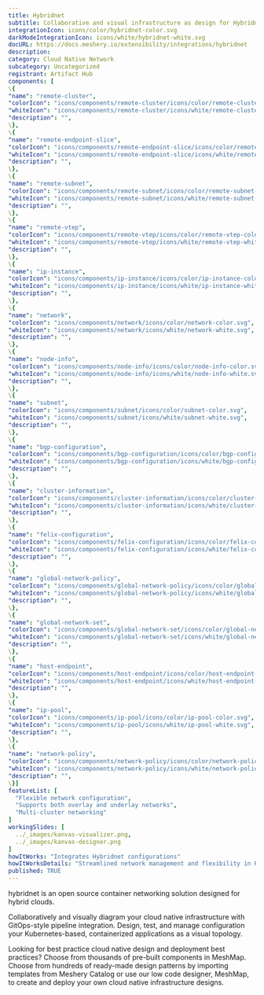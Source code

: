 ```yaml
---
title: Hybridnet
subtitle: Collaborative and visual infrastructure as design for Hybridnet
integrationIcon: icons/color/hybridnet-color.svg
darkModeIntegrationIcon: icons/white/hybridnet-white.svg
docURL: https://docs.meshery.io/extensibility/integrations/hybridnet
description: 
category: Cloud Native Network
subcategory: Uncategorized
registrant: Artifact Hub
components: [
\{
"name": "remote-cluster",
"colorIcon": "icons/components/remote-cluster/icons/color/remote-cluster-color.svg",
"whiteIcon": "icons/components/remote-cluster/icons/white/remote-cluster-white.svg",
"description": "",
\},
\{
"name": "remote-endpoint-slice",
"colorIcon": "icons/components/remote-endpoint-slice/icons/color/remote-endpoint-slice-color.svg",
"whiteIcon": "icons/components/remote-endpoint-slice/icons/white/remote-endpoint-slice-white.svg",
"description": "",
\},
\{
"name": "remote-subnet",
"colorIcon": "icons/components/remote-subnet/icons/color/remote-subnet-color.svg",
"whiteIcon": "icons/components/remote-subnet/icons/white/remote-subnet-white.svg",
"description": "",
\},
\{
"name": "remote-vtep",
"colorIcon": "icons/components/remote-vtep/icons/color/remote-vtep-color.svg",
"whiteIcon": "icons/components/remote-vtep/icons/white/remote-vtep-white.svg",
"description": "",
\},
\{
"name": "ip-instance",
"colorIcon": "icons/components/ip-instance/icons/color/ip-instance-color.svg",
"whiteIcon": "icons/components/ip-instance/icons/white/ip-instance-white.svg",
"description": "",
\},
\{
"name": "network",
"colorIcon": "icons/components/network/icons/color/network-color.svg",
"whiteIcon": "icons/components/network/icons/white/network-white.svg",
"description": "",
\},
\{
"name": "node-info",
"colorIcon": "icons/components/node-info/icons/color/node-info-color.svg",
"whiteIcon": "icons/components/node-info/icons/white/node-info-white.svg",
"description": "",
\},
\{
"name": "subnet",
"colorIcon": "icons/components/subnet/icons/color/subnet-color.svg",
"whiteIcon": "icons/components/subnet/icons/white/subnet-white.svg",
"description": "",
\},
\{
"name": "bgp-configuration",
"colorIcon": "icons/components/bgp-configuration/icons/color/bgp-configuration-color.svg",
"whiteIcon": "icons/components/bgp-configuration/icons/white/bgp-configuration-white.svg",
"description": "",
\},
\{
"name": "cluster-information",
"colorIcon": "icons/components/cluster-information/icons/color/cluster-information-color.svg",
"whiteIcon": "icons/components/cluster-information/icons/white/cluster-information-white.svg",
"description": "",
\},
\{
"name": "felix-configuration",
"colorIcon": "icons/components/felix-configuration/icons/color/felix-configuration-color.svg",
"whiteIcon": "icons/components/felix-configuration/icons/white/felix-configuration-white.svg",
"description": "",
\},
\{
"name": "global-network-policy",
"colorIcon": "icons/components/global-network-policy/icons/color/global-network-policy-color.svg",
"whiteIcon": "icons/components/global-network-policy/icons/white/global-network-policy-white.svg",
"description": "",
\},
\{
"name": "global-network-set",
"colorIcon": "icons/components/global-network-set/icons/color/global-network-set-color.svg",
"whiteIcon": "icons/components/global-network-set/icons/white/global-network-set-white.svg",
"description": "",
\},
\{
"name": "host-endpoint",
"colorIcon": "icons/components/host-endpoint/icons/color/host-endpoint-color.svg",
"whiteIcon": "icons/components/host-endpoint/icons/white/host-endpoint-white.svg",
"description": "",
\},
\{
"name": "ip-pool",
"colorIcon": "icons/components/ip-pool/icons/color/ip-pool-color.svg",
"whiteIcon": "icons/components/ip-pool/icons/white/ip-pool-white.svg",
"description": "",
\},
\{
"name": "network-policy",
"colorIcon": "icons/components/network-policy/icons/color/network-policy-color.svg",
"whiteIcon": "icons/components/network-policy/icons/white/network-policy-white.svg",
"description": "",
\}]
featureList: [
  "Flexible network configuration",
  "Supports both overlay and underlay networks",
  "Multi-cluster networking"
]
workingSlides: [
  ../_images/kanvas-visualizer.png,
  ../_images/kanvas-designer.png
]
howItWorks: "Integrates Hybridnet configurations"
howItWorksDetails: "Streamlined network management and flexibility in Kubernetes"
published: TRUE
---
```

<p>
hybridnet is an open source container networking solution designed for hybrid clouds.


</p>
<p>
    Collaboratively and visually diagram your cloud native infrastructure with GitOps-style pipeline integration. Design, test, and manage configuration your Kubernetes-based, containerized applications as a visual topology.
</p>
<p>
    Looking for best practice cloud native design and deployment best practices? Choose from thousands of pre-built components in MeshMap. Choose from hundreds of ready-made design patterns by importing templates from Meshery Catalog or use our low code designer, MeshMap, to create and deploy your own cloud native infrastructure designs.
</p>
